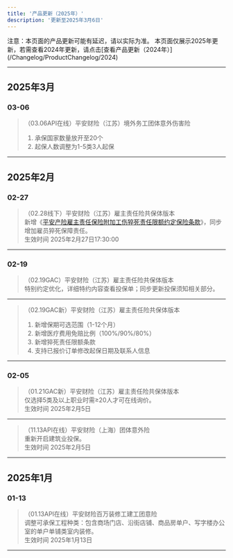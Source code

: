 ```yaml
---
title: '产品更新（2025年）'
description: '更新至2025年3月6日'
---
```


<Note>
  注意：本页面的产品更新可能有延迟，请以实际为准。
  本页面仅展示2025年更新，若需查看2024年更新，请点击[查看产品更新（2024年）](/Changelog/ProductChangelog/2024)
</Note>

---

## 2025年3月
### 03-06
> （03.06API在线）平安财险（江苏）境外务工团体意外伤害险  
> 1. 承保国家数量放开至20个  
> 2. 起保人数调整为1-5类3人起保  

---

## 2025年2月
### 02-27
> （02.28线下）平安财险（江苏）雇主责任险共保体版本  
> 新增《[平安产险雇主责任保险附加工伤猝死责任限额约定保险条款](/Terms/Insurance/PA/GZ/平安产险雇主责任保险附加工伤猝死责任限额约定保险条款)》，同步增加雇员猝死保障责任。  
> 生效时间
> 2025年2月27日17:30:00  

---

### 02-19
> （02.19GAC）平安财险（江苏）雇主责任险共保体版本  
> 特别约定优化，详细特约内容查看投保单；同步更新投保须知相关部分。  

---

> （02.19GAC新）平安财险（江苏）雇主责任险共保体版本  
> 1. 新增保期可选范围（1-12个月）  
> 2. 新增医疗费用免赔比例（100%/90%/80%）  
> 3. 新增猝死责任限额条款  
> 4. 支持已报价订单修改起保日期及联系人信息  

---

### 02-05
> （01.21GAC新）平安财险（江苏）雇主责任险共保体版本  
> 仅选择5类及以上职业时需≥20人才可在线询价。  
> 生效时间
> 2025年2月5日  

---

> （11.13API在线）平安财险（上海）团体意外险  
> 重新开启建筑业投保。  
> 生效时间
> 2025年2月5日  

---

## 2025年1月
### 01-13
> （01.13API在线）平安财险百万装修工建工团意险  
> 调整可承保工程种类：包含商场门店、沿街店铺、商品房单户、写字楼办公室的单户单铺类室内装修。  
> 生效时间
> 2025年1月13日  

---
